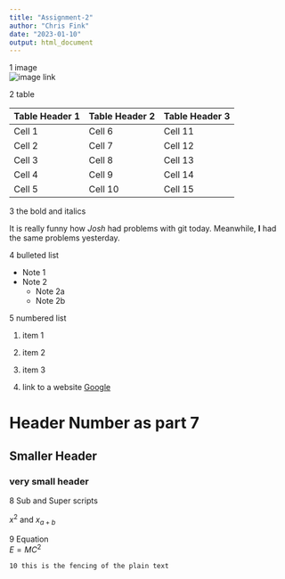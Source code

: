 ```yaml
---
title: "Assignment-2"
author: "Chris Fink"
date: "2023-01-10"
output: html_document
---
```



1 image  
![image link](https://imageio.forbes.com/specials-images/imageserve/55bb87e5e4b05c2c343250ac/0x0.jpg?format=jpg&crop=416,416,x0,y0,safe&height=87&width=87)  

2 table  

Table Header 1 | Table Header 2 | Table Header 3
---------------|----------------|---------------
Cell 1         |Cell 6          |Cell 11
Cell 2         |Cell 7          |Cell 12
Cell 3         |Cell 8          |Cell 13
Cell 4         |Cell 9          |Cell 14
Cell 5         |Cell 10         |Cell 15


3 the bold and italics  

It is really funny how *Josh* had problems with git today. Meanwhile, **I** had the same problems yesterday.

4 bulleted list 

* Note 1
* Note 2
  + Note 2a
  + Note 2b

5 numbered list  

1. item 1
2. item 2
3. item 3

6. link to a website
[Google](https://www.google.com)

# Header Number as part 7
## Smaller Header
### very small header

8 Sub and Super scripts

$x^{2}$ and $x_{a+b}$

9 Equation  
$E = MC^{2}$

`10 this is the fencing of the plain text`